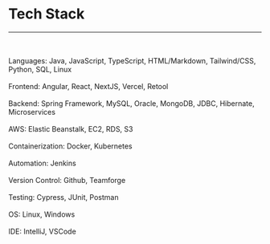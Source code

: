 # Tech Stack
---
<br/><br/>
Languages: Java, JavaScript, TypeScript, HTML/Markdown, Tailwind/CSS, Python, SQL, Linux
<br/><br/>
Frontend: Angular, React, NextJS, Vercel, Retool
<br/><br/>
Backend: Spring Framework, MySQL, Oracle, MongoDB, JDBC, Hibernate, Microservices
<br/><br/>
AWS: Elastic Beanstalk, EC2, RDS, S3
<br/><br/>
Containerization: Docker, Kubernetes
<br/><br/>
Automation: Jenkins
<br/><br/>
Version Control: Github, Teamforge
<br/><br/>
Testing: Cypress, JUnit, Postman
<br/><br/>
OS: Linux, Windows
<br/><br/>
IDE: IntelliJ, VSCode